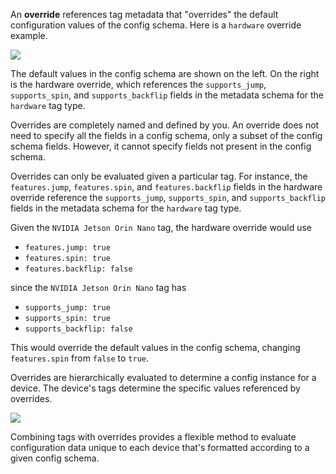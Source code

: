 An **override** references tag metadata 
that "overrides" the default configuration values of the config schema. Here is a 
`hardware` override example.

<Frame>
    <img src="/images/vocabulary/hardware-override.png" />
</Frame>

The default values in the config schema are shown on the left. On the right is the 
hardware override, which references the `supports_jump`, `supports_spin`, and 
`supports_backflip` fields in the metadata schema for the `hardware` tag type. 

Overrides are completely named and defined by you. An override does not need to specify 
all the fields in a config schema, only a subset of the config schema fields. However, 
it cannot specify fields not present in the config schema.

Overrides can only be evaluated given a particular tag. For instance, the 
`features.jump`, `features.spin`, and `features.backflip` fields in the hardware 
override reference the `supports_jump`, `supports_spin`, and `supports_backflip` fields 
in the metadata schema for the `hardware` tag type.

Given the `NVIDIA Jetson Orin Nano` tag, the hardware override would use 
- `features.jump: true`
- `features.spin: true`
- `features.backflip: false` 

since the `NVIDIA Jetson Orin Nano` tag has 

- `supports_jump: true`
- `supports_spin: true`
- `supports_backflip: false`

This would override the default values in the config schema, changing `features.spin` 
from `false` to `true`.

Overrides are hierarchically evaluated to determine a config instance for a device. The 
device's tags determine the specific values referenced by overrides.

<Frame>
    <img src="/images/vocabulary/policy-override.png" />
</Frame>

Combining tags with overrides provides a flexible method to evaluate configuration 
data unique to each device that's formatted according to a given config schema.
